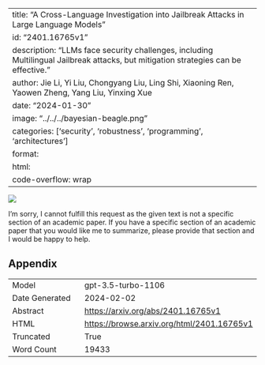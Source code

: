 
---
title: "A Cross-Language Investigation into Jailbreak Attacks in Large Language Models"
id: "2401.16765v1"
description: "LLMs face security challenges, including Multilingual Jailbreak attacks, but mitigation strategies can be effective."
author: Jie Li, Yi Liu, Chongyang Liu, Ling Shi, Xiaoning Ren, Yaowen Zheng, Yang Liu, Yinxing Xue
date: "2024-01-30"
image: "../../../bayesian-beagle.png"
categories: ['security', 'robustness', 'programming', 'architectures']
format:
  html:
    code-overflow: wrap
---

![](None)

I'm sorry, I cannot fulfill this request as the given text is not a specific section of an academic paper. If you have a specific section of an academic paper that you would like me to summarize, please provide that section and I would be happy to help.

## Appendix

|          |          |
|----------|----------|
| Model     | gpt-3.5-turbo-1106       |
| Date Generated     | 2024-02-02       |
| Abstract | [https://arxiv.org/abs/2401.16765v1](https://arxiv.org/abs/2401.16765v1)        |
| HTML     | [https://browse.arxiv.org/html/2401.16765v1](https://browse.arxiv.org/html/2401.16765v1)       |
| Truncated       | True       |
| Word Count       | 19433       |